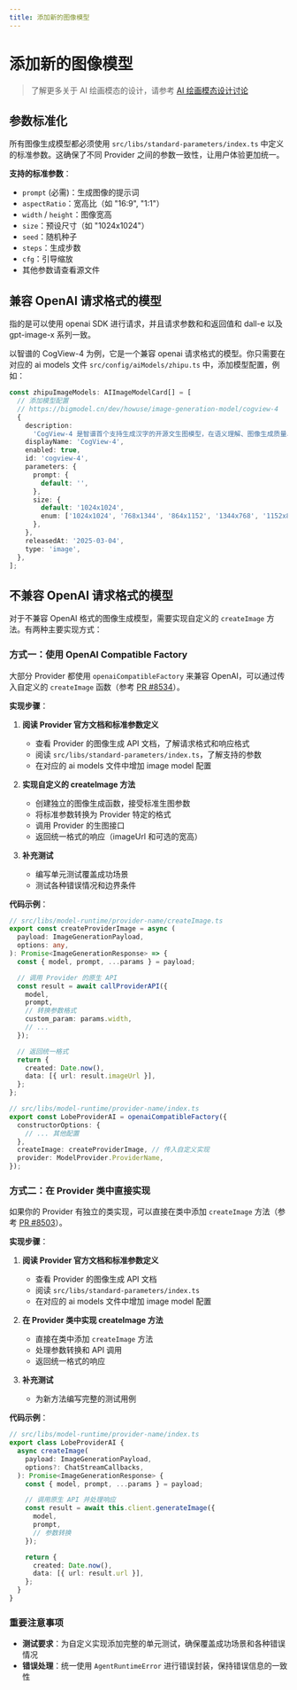 ```yaml
---
title: 添加新的图像模型
---
```


# 添加新的图像模型

> 了解更多关于 AI 绘画模态的设计，请参考 [AI 绘画模态设计讨论](https://github.com/hermeslabs/hermes-chat/discussions/7442)

## 参数标准化

所有图像生成模型都必须使用 `src/libs/standard-parameters/index.ts` 中定义的标准参数。这确保了不同 Provider 之间的参数一致性，让用户体验更加统一。

**支持的标准参数**：

- `prompt` (必需)：生成图像的提示词
- `aspectRatio`：宽高比（如 "16:9", "1:1"）
- `width` / `height`：图像宽高
- `size`：预设尺寸（如 "1024x1024"）
- `seed`：随机种子
- `steps`：生成步数
- `cfg`：引导缩放
- 其他参数请查看源文件

## 兼容 OpenAI 请求格式的模型

指的是可以使用 openai SDK 进行请求，并且请求参数和和返回值和 dall-e 以及 gpt-image-x 系列一致。

以智谱的 CogView-4 为例，它是一个兼容 openai 请求格式的模型。你只需要在对应的 ai models 文件 `src/config/aiModels/zhipu.ts` 中，添加模型配置，例如：

```ts
const zhipuImageModels: AIImageModelCard[] = [
  // 添加模型配置
  // https://bigmodel.cn/dev/howuse/image-generation-model/cogview-4
  {
    description:
      'CogView-4 是智谱首个支持生成汉字的开源文生图模型，在语义理解、图像生成质量、中英文字生成能力等方面全面提升，支持任意长度的中英双语输入，能够生成在给定范围内的任意分辨率图像。',
    displayName: 'CogView-4',
    enabled: true,
    id: 'cogview-4',
    parameters: {
      prompt: {
        default: '',
      },
      size: {
        default: '1024x1024',
        enum: ['1024x1024', '768x1344', '864x1152', '1344x768', '1152x864', '1440x720', '720x1440'],
      },
    },
    releasedAt: '2025-03-04',
    type: 'image',
  },
];
```

## 不兼容 OpenAI 请求格式的模型

对于不兼容 OpenAI 格式的图像生成模型，需要实现自定义的 `createImage` 方法。有两种主要实现方式：

### 方式一：使用 OpenAI Compatible Factory

大部分 Provider 都使用 `openaiCompatibleFactory` 来兼容 OpenAI，可以通过传入自定义的 `createImage` 函数（参考 [PR #8534](https://github.com/hermeslabs/hermes-chat/pull/8534)）。

**实现步骤**：

1. **阅读 Provider 官方文档和标准参数定义**
   - 查看 Provider 的图像生成 API 文档，了解请求格式和响应格式
   - 阅读 `src/libs/standard-parameters/index.ts`，了解支持的参数
   - 在对应的 ai models 文件中增加 image model 配置

2. **实现自定义的 createImage 方法**
   - 创建独立的图像生成函数，接受标准生图参数
   - 将标准参数转换为 Provider 特定的格式
   - 调用 Provider 的生图接口
   - 返回统一格式的响应（imageUrl 和可选的宽高）

3. **补充测试**
   - 编写单元测试覆盖成功场景
   - 测试各种错误情况和边界条件

**代码示例**：

```ts
// src/libs/model-runtime/provider-name/createImage.ts
export const createProviderImage = async (
  payload: ImageGenerationPayload,
  options: any,
): Promise<ImageGenerationResponse> => {
  const { model, prompt, ...params } = payload;

  // 调用 Provider 的原生 API
  const result = await callProviderAPI({
    model,
    prompt,
    // 转换参数格式
    custom_param: params.width,
    // ...
  });

  // 返回统一格式
  return {
    created: Date.now(),
    data: [{ url: result.imageUrl }],
  };
};
```

```ts
// src/libs/model-runtime/provider-name/index.ts
export const LobeProviderAI = openaiCompatibleFactory({
  constructorOptions: {
    // ... 其他配置
  },
  createImage: createProviderImage, // 传入自定义实现
  provider: ModelProvider.ProviderName,
});
```

### 方式二：在 Provider 类中直接实现

如果你的 Provider 有独立的类实现，可以直接在类中添加 `createImage` 方法（参考 [PR #8503](https://github.com/hermeslabs/hermes-chat/pull/8503)）。

**实现步骤**：

1. **阅读 Provider 官方文档和标准参数定义**
   - 查看 Provider 的图像生成 API 文档
   - 阅读 `src/libs/standard-parameters/index.ts`
   - 在对应的 ai models 文件中增加 image model 配置

2. **在 Provider 类中实现 createImage 方法**
   - 直接在类中添加 `createImage` 方法
   - 处理参数转换和 API 调用
   - 返回统一格式的响应

3. **补充测试**
   - 为新方法编写完整的测试用例

**代码示例**：

```ts
// src/libs/model-runtime/provider-name/index.ts
export class LobeProviderAI {
  async createImage(
    payload: ImageGenerationPayload,
    options?: ChatStreamCallbacks,
  ): Promise<ImageGenerationResponse> {
    const { model, prompt, ...params } = payload;

    // 调用原生 API 并处理响应
    const result = await this.client.generateImage({
      model,
      prompt,
      // 参数转换
    });

    return {
      created: Date.now(),
      data: [{ url: result.url }],
    };
  }
}
```

### 重要注意事项

- **测试要求**：为自定义实现添加完整的单元测试，确保覆盖成功场景和各种错误情况
- **错误处理**：统一使用 `AgentRuntimeError` 进行错误封装，保持错误信息的一致性
